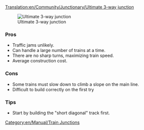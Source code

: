 [[Translation:en/Community/Junctionary/Ultimate 3-way junction]]
{{en/Community/Junctionary/Navigation}}

[[File:en/Community/Junctionary/Ultimate 3way junction.png|frame|none|Ultimate 3-way junction]]

===Pros===
*Traffic jams unlikely.
*Can handle a large number of trains at a time.
*There are no sharp turns, maximizing train speed.
*Average construction cost.

===Cons===
*Some trains must slow down to climb a slope on the main line.
*Difficult to build correctly on the first try

===Tips===
*Start by building the "short diagonal" track first.
[[Category:en/Manual/Train Junctions]]